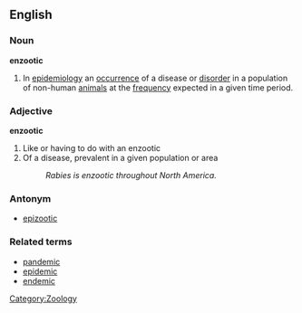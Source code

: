 ==English==
===Noun===
'''enzootic'''

# In [[epidemiology]] an [[occurrence]] of a disease or [[disorder]] in a population of non-human [[animal]]s at the [[frequency]] expected in a given time period.

===Adjective===
'''enzootic'''

#Like or having to do with an enzootic
#Of a disease, prevalent in a given population or area
#:''Rabies is enzootic throughout North America.''

===Antonym===
*[[epizootic]]

===Related terms===
*[[pandemic]]
*[[epidemic]]
*[[endemic]]

[[Category:Zoology]]